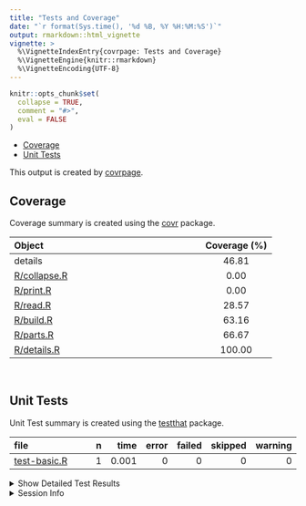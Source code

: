 ```yaml
---
title: "Tests and Coverage"
date: "`r format(Sys.time(), '%d %B, %Y %H:%M:%S')`"
output: rmarkdown::html_vignette
vignette: >
  %\VignetteIndexEntry{covrpage: Tests and Coverage}
  %\VignetteEngine{knitr::rmarkdown}
  %\VignetteEncoding{UTF-8}
---
```

  
```r
knitr::opts_chunk$set(
  collapse = TRUE,
  comment = "#>",
  eval = FALSE
)
```

<!--- Placeholder for tests/README.md Do Not Edit--->
  - [Coverage](#coverage)
  - [Unit Tests](#unit-tests)

This output is created by
[covrpage](https://github.com/metrumresearchgroup/covrpage).

## Coverage

Coverage summary is created using the
[covr](https://github.com/r-lib/covr) package.

| Object                          | Coverage (%) |
| :------------------------------ | :----------: |
| details                         |    46.81     |
| [R/collapse.R](https://github.com/yonicd/details/tree/master/R/collapse.R) |     0.00     |
| [R/print.R](https://github.com/yonicd/details/tree/master/R/print.R)       |     0.00     |
| [R/read.R](https://github.com/yonicd/details/tree/master/R/read.R)         |    28.57     |
| [R/build.R](https://github.com/yonicd/details/tree/master/R/build.R)       |    63.16     |
| [R/parts.R](https://github.com/yonicd/details/tree/master/R/parts.R)       |    66.67     |
| [R/details.R](https://github.com/yonicd/details/tree/master/R/details.R)   |    100.00    |

<br>

## Unit Tests

Unit Test summary is created using the
[testthat](https://github.com/r-lib/testthat)
package.

| file                                  | n |  time | error | failed | skipped | warning |
| :------------------------------------ | -: | ----: | ----: | -----: | ------: | ------: |
| [test-basic.R](https://github.com/yonicd/details/tree/master/tests/testthat/test-basic.R) | 1 | 0.001 |     0 |      0 |       0 |       0 |

<details closed>

<summary> Show Detailed Test Results
</summary>

| file                                        | context | test         | status | n |  time |
| :------------------------------------------ | :------ | :----------- | :----- | -: | ----: |
| [test-basic.R](https://github.com/yonicd/details/tree/master/tests/testthat/test-basic.R#L6_L9) | basic   | basic: empty | PASS   | 1 | 0.001 |

</details>

<details>

<summary> Session Info </summary>

| Field    | Value                               |
| :------- | :---------------------------------- |
| Version  | R version 3.6.1 (2019-07-05)        |
| Platform | x86\_64-apple-darwin15.6.0 (64-bit) |
| Running  | macOS Mojave 10.14.5                |
| Language | en\_US                              |
| Timezone | America/New\_York                   |

| Package  | Version |
| :------- | :------ |
| testthat | 2.1.1   |
| covr     | 3.2.1   |
| covrpage | 0.0.70  |

</details>

<!--- Final Status : pass --->
